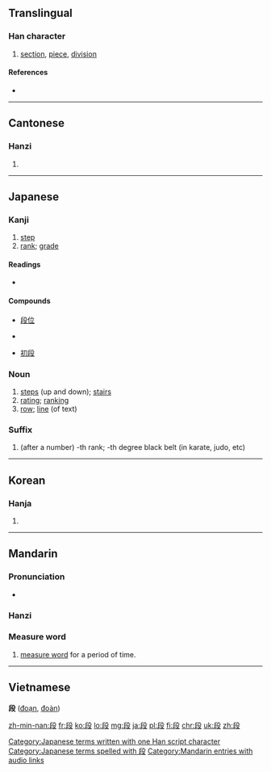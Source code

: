 {{also|仮|假}}
==Translingual==
{{stroke order|strokes=9}}

===Han character===
{{Han char|rn=79|rad=殳|as=05|sn=9|four=7744<sub>7</sub>|canj=竹十竹弓水 (HJHNE)}}

# [[section]], [[piece]], [[division]]

====References====
* {{Han ref|kx=0584.220|dkj=16619|dj=0977.120|hdz=32155.100|uh=6BB5|ud=27573|bh=AC71|bd=44145}}

----

==Cantonese==

===Hanzi===
{{yue-hanzi|jyut=[[dyun6]]|y=dyun6}}

# {{defn|lang=yue|sort=殳05}}

----

==Japanese==

===Kanji===
{{ja-kanji|grade=6|rs=殳05}}

# [[step]]
# [[rank]]; [[grade]]

====Readings====
* {{ja-readings|on=[[だん]] (dan), [[たん]] (tan)|kun=[[きたえる]] (kitaeru), [[わかち]] (wakachi)}}

====Compounds====
{{top4}}
* [[段位]]
{{mid4}}
* {{term|階段||stairs|tr=[[かいだん]], [[kaidan]]|lang=ja}}
{{mid4}}
* [[初段]]
{{mid4}}
{{bottom}}

===Noun===
{{ja-noun|k|hira=だん|rom=dan|hidx=たん'}}

# [[step]]s (up and down); [[stairs]]
# [[rating]]; [[ranking]]
# [[row]]; [[line]] (of text)

===Suffix===
{{ja-pos|k|suffix|hira=だん|rom=-dan|hidx=たん'}}

# (after a number) -th rank; -th degree black belt (in karate, judo, etc)

[[Category:Japanese terms written with one Han script character]]
[[Category:Japanese terms spelled with 段]]
----

==Korean==

===Hanja===
{{ko-hanja|hangeul=[[단]]|eumhun=|rv=dan|mr=tan|y=tan}}

# {{defn|lang=ko|sort=殳05}}

----

==Mandarin==

===Pronunciation===
* {{audio|zh-duàn.ogg|audio}}

===Hanzi===
{{cmn-hanzi|pin=[[duàn]] ([[duan4]])|wg=tuan<sup>4</sup>}}

===Measure word===
{{rfc-header|Measure word|lang=cmn}}
{{cmn-mw||pin=duàn|pint=duan4|trad= |rs=丨}}

# [[measure word]] for a period of time.

[[Category:Mandarin entries with audio links]]
----

==Vietnamese==
'''段''' ([[đoạn]], [[đoàn]])

[[zh-min-nan:段]]
[[fr:段]]
[[ko:段]]
[[lo:段]]
[[mg:段]]
[[ja:段]]
[[pl:段]]
[[fi:段]]
[[chr:段]]
[[uk:段]]
[[zh:段]]